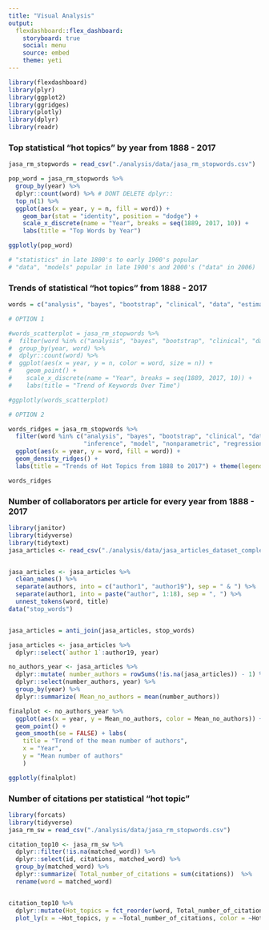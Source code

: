 ```yaml
---
title: "Visual Analysis"
output: 
  flexdashboard::flex_dashboard:
    storyboard: true
    social: menu
    source: embed
    theme: yeti 
---
```


```r

library(flexdashboard)
library(plyr)
library(ggplot2)
library(ggridges)
library(plotly)
library(dplyr)
library(readr)
```

### Top statistical "hot topics" by year from 1888 - 2017

```r

jasa_rm_stopwords = read_csv("./analysis/data/jasa_rm_stopwords.csv")

pop_word = jasa_rm_stopwords %>% 
  group_by(year) %>% 
  dplyr::count(word) %>% # DONT DELETE dplyr:: 
  top_n(1) %>% 
  ggplot(aes(x = year, y = n, fill = word)) + 
    geom_bar(stat = "identity", position = "dodge") +
    scale_x_discrete(name = "Year", breaks = seq(1889, 2017, 10)) +
    labs(title = "Top Words by Year")

ggplotly(pop_word)

# "statistics" in late 1800's to early 1900's popular
# "data", "models" popular in late 1900's and 2000's ("data" in 2006)


```

### Trends of statistical "hot topics" from 1888 - 2017

```r

words = c("analysis", "bayes", "bootstrap", "clinical", "data", "estimat", "inference", "model", "parametric", "regression", "statistic")

# OPTION 1

#words_scatterplot = jasa_rm_stopwords %>% 
#  filter(word %in% c("analysis", "bayes", "bootstrap", "clinical", "data", "estimation", "inference", "model", #"nonparametric", "regression", "statistics")) %>% 
#  group_by(year, word) %>% 
#  dplyr::count(word) %>% 
#  ggplot(aes(x = year, y = n, color = word, size = n)) + 
#    geom_point() +
#    scale_x_discrete(name = "Year", breaks = seq(1889, 2017, 10)) +
#    labs(title = "Trend of Keywords Over Time")

#ggplotly(words_scatterplot)

# OPTION 2

words_ridges = jasa_rm_stopwords %>% 
  filter(word %in% c("analysis", "bayes", "bootstrap", "clinical", "data", "estimation", 
                     "inference", "model", "nonparametric", "regression", "statistics")) %>% 
  ggplot(aes(x = year, y = word, fill = word)) + 
  geom_density_ridges() +
  labs(title = "Trends of Hot Topics from 1888 to 2017") + theme(legend.position="none")

words_ridges


```

    
### Number of collaborators per article for every year from 1888 - 2017
    
```r

library(janitor)
library(tidyverse)
library(tidytext)
jasa_articles <- read_csv("./analysis/data/jasa_articles_dataset_complete.csv")


jasa_articles <- jasa_articles %>% 
  clean_names() %>% 
  separate(authors, into = c("author1", "author19"), sep = " & ") %>% 
  separate(author1, into = paste("author", 1:18), sep = ", ") %>% 
  unnest_tokens(word, title)
data("stop_words")


jasa_articles = anti_join(jasa_articles, stop_words)

jasa_articles <- jasa_articles %>%
  dplyr::select(`author 1`:author19, year)

no_authors_year <- jasa_articles %>%
  dplyr::mutate( number_authors = rowSums(!is.na(jasa_articles)) - 1) %>%
  dplyr::select(number_authors, year) %>%
  group_by(year) %>%
  dplyr::summarize( Mean_no_authors = mean(number_authors))

finalplot <- no_authors_year %>%
  ggplot(aes(x = year, y = Mean_no_authors, color = Mean_no_authors)) +
  geom_point() +
  geom_smooth(se = FALSE) + labs(
    title = "Trend of the mean number of authors",
    x = "Year",
    y = "Mean number of authors"
    )

ggplotly(finalplot)


```
    
    
    
    
### Number of citations per statistical "hot topic" 

```r

library(forcats)
library(tidyverse)
jasa_rm_sw = read_csv("./analysis/data/jasa_rm_stopwords.csv")

citation_top10 <- jasa_rm_sw %>% 
  dplyr::filter(!is.na(matched_word)) %>%
  dplyr::select(id, citations, matched_word) %>% 
  group_by(matched_word) %>% 
  dplyr::summarize( Total_number_of_citations = sum(citations))  %>%
  rename(word = matched_word)


citation_top10 %>% 
  dplyr::mutate(Hot_topics = fct_reorder(word, Total_number_of_citations)) %>% 
  plot_ly(x = ~Hot_topics, y = ~Total_number_of_citations, color = ~Hot_topics, type = "bar")
 
```


